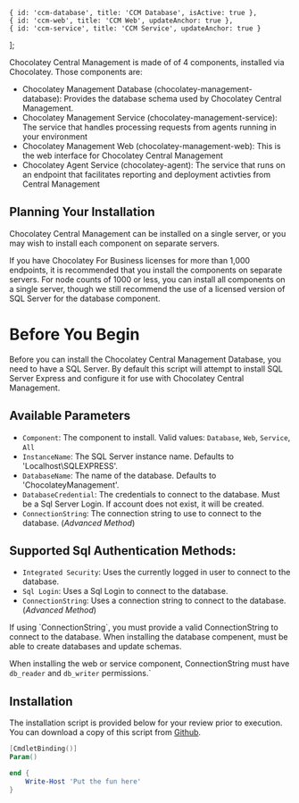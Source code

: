 ---
---
    { id: 'ccm-database', title: 'CCM Database', isActive: true },
    { id: 'ccm-web', title: 'CCM Web', updateAnchor: true },
    { id: 'ccm-service', title: 'CCM Service', updateAnchor: true }
];

Chocolatey Central Management is made of of 4 components, installed via Chocolatey. Those components are:

- Chocolatey Management Database (chocolatey-management-database): Provides the database schema used by Chocolatey Central Management.
- Chocolatey Management Service (chocolatey-management-service): The service that handles processing requests from agents running in your environment
- Chocolatey Management Web (chocolatey-management-web): This is the web interface for Chocolatey Central Management
- Chocolatey Agent Service (chocolatey-agent): The service that runs on an endpoint that facilitates reporting and deployment activties from Central Management

## Planning Your Installation

Chocolatey Central Management can be installed on a single server, or you may wish to install each component on separate servers.

If you have Chocolatey For Business licenses for more than 1,000 endpoints, it is recommended that you install the components on separate servers.
For node counts of 1000 or less, you can install all components on a single server, though we still recommend the use of a licensed version of SQL Server for the database component.

# Before You Begin

Before you can install the Chocolatey Central Management Database, you need to have a SQL Server.
By default this script will attempt to install SQL Server Express and configure it for use with Chocolatey Central Management.

## Available Parameters

- `Component`: The component to install. Valid values: `Database`, `Web`, `Service`, `All`
- `InstanceName`: The SQL Server instance name. Defaults to 'Localhost\SQLEXPRESS'.
- `DatabaseName`: The name of the database. Defaults to 'ChocolateyManagement'.
- `DatabaseCredential`: The credentials to connect to the database. Must be a Sql Server Login. If account does not exist, it will be created.
- `ConnectionString`: The connection string to use to connect to the database. (_Advanced Method_)

## Supported Sql Authentication Methods:

- `Integrated Security`: Uses the currently logged in user to connect to the database.
- `Sql Login`: Uses a Sql Login to connect to the database.
- `ConnectionString`: Uses a connection string to connect to the database. (_Advanced Method_)

<Callout type="warning">
If using `ConnectionString`, you must provide a valid ConnectionString to connect to the database.
When installing the database compenent, must be able to create databases and update schemas.

When installing the web or service component, ConnectionString must have `db_reader` and `db_writer` permissions.`
</Callout>

## Installation

The installation script is provided below for your review prior to execution. You can download a copy of this script from [Github](#placeholder).

```powershell
[CmdletBinding()]
Param()

end {
    Write-Host 'Put the fun here'
}
```

<TabsTabContainer content={ccmInstall} />
<TabsPaneContainer>
    <TabsPane content={ccmInstall[0]}>
        <OrgGuideCcmDatabase />
        <Xref title="Back To Top" value="setup-central-management" anchor="installation"/>
    </TabsPane>
    <TabsPane content={ccmInstall[1]}>
        <CentralManagementWebsiteSetup />
        <Xref title="Back To Top" value="setup-central-management" anchor="installation"/>
    </TabsPane>
    <TabsPane content={ccmInstall[2]}>
        <OrgGuideCcmService />
        <Xref title="Back To Top" value="setup-central-management" anchor="installation"/>
    </TabsPane>
</TabsPaneContainer>